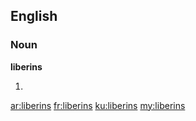 ==English==

===Noun===
'''liberins'''

# {{plural of|liberin}}

[[ar:liberins]]
[[fr:liberins]]
[[ku:liberins]]
[[my:liberins]]